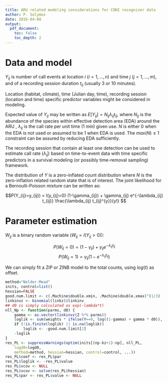 ```yaml
---
title: ARU related modeling considerations for CONI recognizer data
author: P. Solymos
date: 2016-04-08
output: 
  pdf_document:
    toc: false
    toc_depth: 2
---
```


# Data and model

$Y_{ij}$ is number of call events at location $i$ ($i=1,...,n$) and 
time $j$ ($j=1,...,m$), and of a recording session duration $t_{ij}$
(usually 3 or 10 minutes).

Location (habitat, climate), time (Julian day, time), 
recording session (location and time) 
specific predictor variables might be considered in modeling.

Expected value of $Y_{ij}$ may be written as 
$E[Y_{ij}] = N_{ij} \lambda_{ij} t_{ij}$,
where $N_{ij}$ is the abundance of the species within effective detection area (EDA)
around the ARU , 
$\lambda_{ij}$ is the call rate per unit time (1 min) given use.
$N$  is either 0 when the EDA is not used or assumed to be 1 when EDA is used.
The $max(N) \leq 1$ constraint can be assured by reducing EDA sufficiently.

The recording session that contain at least one detection can be used to
estimate call rate ($\hat{\lambda}_{ij}$) 
based on time-to-event data with time specific
predictors in a survival modeling (or possibly time-removal sampling) 
framework.

The distribution of $Y$ is a zero-inflated count distribution where
$N$ is the zero-inflation related random state that is of interest.
The joint likelihood for a Bernoulli-Poisson mixture can be written as:

$$P(Y_{ij}=y_{ij}) = I(y_{ij}=0) (1-\gamma_{ij}) + \gamma_{ij} e^{-\lambda_{ij} t_{ij}} \frac{\lambda_{ij} t_{ij}^{y}}{y!} $$

# Parameter estimation

$W_{ij}$ is a binary random variable ($W_{ij} = I(Y_{ij}>0)$):

$$ P(W_{ij}=0) = (1-\gamma_{ij}) + \gamma_{ij} e^{-\lambda_{ij} t_{ij}} $$
$$ P(W_{ij}=1) = \gamma_{ij} (1 - e^{-\lambda_{ij} t_{ij}}) $$

We can simply fit a ZIP or ZINB model to the total counts, using $log(t)$
as offset.

```r
method="Nelder-Mead"
inits, control=list()
hessian=FALSE
good.num.limit <- c(.Machine$double.xmin, .Machine$double.xmax)^(1/3)
linkinvz <- binomial(linkz)$linkinv
## d0 is simply calculated as exp(-lambda*t)
nll_Np <- function(parms, d0) {
    gamma <- as.vector(linkinvz(Z %*% parms))
    loglik <- sum(weights * ifelse(Y==0, log((1-gamma) + gamma * d0)), log(gamma * (1 - d0))))
    if (!is.finite(loglik) || is.na(loglik))
        loglik <- -good.num.limit[2]
    -loglik
}
res_PL <- suppressWarnings(optim(inits[(np-kz+1):np], nll_PL, 
    logd0=logd0,
    method=method, hessian=hessian, control=control, ...))
res_PL$coef <- res_PL$par
res_PL$loglik <- -res_PL$value
res_PL$vcov <- NULL
res_PL$vcov <- solve(res_PL$hessian)
res_PL$par <- res_PL$value <- NULL

    
```
